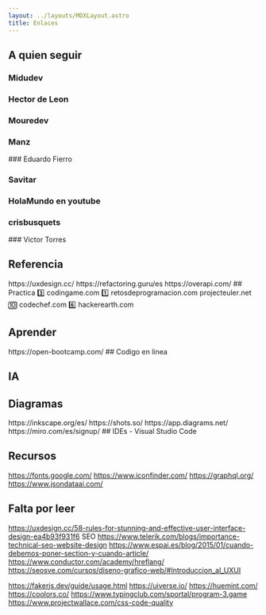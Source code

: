 ```yaml
---
layout: ../layouts/MDXLayout.astro
title: Enlaces
---
```



## A quien seguir 
### Midudev

<IconLink  url="https://www.youtube.com/@midudev" />
<IconLink url="https://twitch.tv/midudev" />
<IconLink url="https://instagram.com/midu.dev" />
<IconLink url="https://patreon.com/midudev" /> 
<IconLink url="https://twitter.com/midudev" />  
<IconLink url="https://facebook.com/pg/midudev.frontend" />

### Hector de Leon 
<IconLink url="https://hdeleon.net" />
<IconLink url="https://twitter.com/powerhdeleon" />
<IconLink url="https://twitch.tv/hdeleonnet" />
<IconLink url="https://udemy.com/user/hector-de-leon-3" />
<IconLink url="https://github.com/powerhdeleon" />

### Mouredev

<IconLink url="https://twitch.tv/mouredev"/>
<IconLink url="https://discord.gg/mouredev"/>
<IconLink url="https://twitter.com/MoureDev"/>
<IconLink url="https://instagram.com/mouredev"/>
<IconLink url="https://MoureDev.com"/>
<IconLink url="https://github.com/mouredev"/>
<IconLink url="https://www.youtube.com/@mouredev"/>

###  Manz
<IconLink url="https://manz.dev"/>
<IconLink url="https://twitch.tv/ManzDev"/>
<IconLink url="https://twitter.com/Manz"/>
<IconLink url="https://tiktok.com/@manz.dev"/>
<IconLink url="https://instagram.com/manz.dev"/>
<IconLink url="https://discord.manz.dev"/>
###  Eduardo Fierro
 
###   Savitar
 
###  HolaMundo en youtube
 
###  crisbusquets
<IconLink url="https://www.uifrommars.com/"/>
<IconLink url="https://github.com/crisbusquets/aprende-diseno-uxui?tab=readme-ov-file"/>
### Victor Torres
<IconLink url="https://victorroblesweb.es"/>
<IconLink url="https://whatsapp.com/channel/0029VaAZxVtFy72K1CjAk616"/>
<IconLink url="https://linkedin.com/in/victorroblesweb"/>
<IconLink url="https://instagram.com/victorroblesweb"/>
<IconLink url="https://twitter.com/victorobs"/>
<IconLink url="https://facebook.com/Víctor-Robles-WEB-146046699278162"/>
<IconLink url="https://tiktok.com/@victorroblesweb"/>
<IconLink url="https://udemy.com/user/victor-robles-2"/>
<IconLink url="https://www.youtube.com/@VictorRoblesWEB"/>

## Referencia 
<IconLink url="https://www.w3.org/"/>
<IconLink url="https://developer.mozilla.org/"/>
<IconLink url="https://web.dev/"/>
<IconLink url="https://es.javascript.info/"/>
<IconLink url="https://lawsofux.com/es/ "/>
<IconLink url="https://dev.to/"/>
https://uxdesign.cc/
https://refactoring.guru/es
https://overapi.com/
## Practica
<IconLink url="https://www.w3schools.com/"/>
<IconLink url="https://codesignal.com/"/>
<IconLink url="https://exercism.org/"/>
<IconLink url="https://www.codewars.com/"/>
<IconLink url="https://www.leetcode.com/"/>
<IconLink url="https://www.coderbyte.com/"/>
<IconLink url="https://www.hackerrank.com/"/>
<IconLink url="https://adventjs.dev/"/>
<IconLink url="https://coddy.tech/"/>
3️⃣ codingame․com
1️⃣ retosdeprogramacion․com
projecteuler․net
🔟 codechef․com
6️⃣ hackerearth․com

## Aprender
<IconLink url="https://www.freecodecamp.org/learn"/>
<IconLink url="https://www.udemy.com/"/>
<IconLink url="https://www.domestika.org/"/>
https://open-bootcamp.com/
## Codigo en linea
<IconLink url="https://codepen.io/"/>
<IconLink url="https://jsfiddle.net/"/>


## IA 
<IconLink url="https://codemate.bot/es/"/>
<IconLink url="https://www.blackbox.ai/"/>

## Diagramas
<IconLink url="https://mermaid.js.org/"/>
<IconLink url="https://docs.excalidraw.com/"/>
https://inkscape.org/es/
https://shots.so/
https://app.diagrams.net/
https://miro.com/es/signup/
## IDEs 
- Visual Studio Code

## Recursos
https://fonts.google.com/
https://www.iconfinder.com/
https://graphql.org/
https://www.jsondataai.com/
## Falta por leer
https://uxdesign.cc/58-rules-for-stunning-and-effective-user-interface-design-ea4b93f931f6
SEO https://www.telerik.com/blogs/importance-technical-seo-website-design
https://www.espai.es/blog/2015/01/cuando-debemos-poner-section-y-cuando-article/
https://www.conductor.com/academy/hreflang/
https://seosve.com/cursos/diseno-grafico-web/#Introduccion_al_UXUI


https://fakerjs.dev/guide/usage.html
https://uiverse.io/
https://huemint.com/
https://coolors.co/
https://www.typingclub.com/sportal/program-3.game
https://www.projectwallace.com/css-code-quality